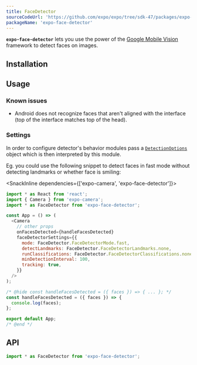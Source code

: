 ```yaml
---
title: FaceDetector
sourceCodeUrl: 'https://github.com/expo/expo/tree/sdk-47/packages/expo-face-detector'
packageName: 'expo-face-detector'
---
```



**`expo-face-detector`** lets you use the power of the [Google Mobile Vision](https://developers.google.com/vision/face-detection-concepts) framework to detect faces on images.

<PlatformsSection android ios />

## Installation

<APIInstallSection />

## Usage

### Known issues

- Android does not recognize faces that aren't aligned with the interface (top of the interface matches top of the head).

### Settings

In order to configure detector's behavior modules pass a [`DetectionOptions`](#detectionoptions) object which is then interpreted by this module.

Eg. you could use the following snippet to detect faces in fast mode without detecting landmarks or whether face is smiling:

<SnackInline dependencies={['expo-camera', 'expo-face-detector']}>

```js
import * as React from 'react';
import { Camera } from 'expo-camera';
import * as FaceDetector from 'expo-face-detector';

const App = () => (
  <Camera
    // other props
    onFacesDetected={handleFacesDetected}
    faceDetectorSettings={{
      mode: FaceDetector.FaceDetectorMode.fast,
      detectLandmarks: FaceDetector.FaceDetectorLandmarks.none,
      runClassifications: FaceDetector.FaceDetectorClassifications.none,
      minDetectionInterval: 100,
      tracking: true,
    }}
  />
);

/* @hide const handleFacesDetected = ({ faces }) => { ... }; */
const handleFacesDetected = ({ faces }) => {
  console.log(faces);
};

export default App;
/* @end */
```

</SnackInline>

## API

```js
import * as FaceDetector from 'expo-face-detector';
```

<APISection packageName="expo-face-detector" apiName="FaceDetector" />
